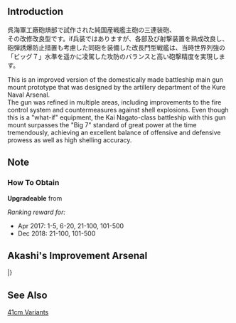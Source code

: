 {{Template:Equipmentinfo
|name = 41cm Triple Gun Mount Kai
|id = 236
|japanesename = 41cm三連装砲改
|icon = {{Template:RedGunHeavy}}
|type = Main Cannon, Heavy
|effect =  {{Firepower}}+22, {{AA}}+5, {{Hit}}+4, {{Armor}}+1, {{Range}} Long
|scrap =  {{Ammo}}18, {{Steel}}23, {{Bauxite}}4
|image = <gallery type="slideshow" widths="360px" position="center" hideaddbutton="true">
Equipment236-1.png
Equipment236-2.png
Equipment236-3.png
Equipment236-4.png
</gallery>
|BB = lime
|FASTBB = lime
|BBV = lime}}

==Introduction==
呉海軍工廠砲熕部で試作された純国産戦艦主砲の三連装砲、<br>
その改修改良型です。if兵装ではありますが、各部及び射撃装置を熟成改良し、砲弾誘爆防止措置も考慮した同砲を装備した改長門型戦艦は、当時世界列強の「ビッグ７」水準を遥かに凌駕した攻防のバランスと高い砲撃精度を実現します。

This is an improved version of the domestically made battleship main gun mount prototype that was designed by the artillery department of the Kure Naval Arsenal.<br>
The gun was refined in multiple areas, including improvements to the fire control system and countermeasures against shell explosions. Even though this is a "what-if" equipment, the Kai Nagato-class battleship with this gun mount surpasses the "Big 7" standard of great power at the time tremendously, achieving an excellent balance of offensive and defensive prowess as well as high shelling accuracy.

==Note==
<div class="mw-collapsible"><h3>How To Obtain</h3>
<div class="mw-collapsible-content">
'''Upgradeable''' from {{Equipment/Link|Prototype 41cm Triple Gun Mount}}

''Ranking reward for:''
* Apr 2017: 1-5, 6-20, 21-100, 101-500
* Dec 2018: 21-100, 101-500

</div></div>

==Akashi's Improvement Arsenal==
{{AkashiWorkshop}}
{{AkashiWorkshopLine2
|Name=41cm Triple Gun Mount Kai
|ItemType=RedGunHeavy
|Fuel=45
|Ammo=450
|Steel=700
|Baux=45
|Mats0-5=6/8
|Mats6-9=10/12
|Mats10=30/48
|Screws0-5=6/7
|Screws6-9=7/10
|Screws10=14/20
|EquipConsume0-5=2x{{RedGunHeavy|41cm Twin Gun Mount}}
|EquipConsume6-9=2x{{RedGunHeavy|46cm Triple Gun Mount}}
|EquipConsume10=1x{{RedGunHeavy|Prototype 41cm Triple Gun Mount}}<br>3x{{GunMat}}<br>1x{{AR}}
|Mon=✓
|Tue=✓
|Wed=✓
|2ndShip=[[Nagato#Second Upgrade|Nagato Kai Ni]]
|Notes=Upgrades to [[41cm Triple Gun Mount Kai 2]].
|Mats10:2=28/42
|Screws10:2=13/19
|EquipConsume10:2=1x{{RedGunHeavy|Prototype 46cm Twin Gun Mount}}<br>3x{{GunMat}}<br>1x{{AR}}
|Sun:2=✓
|Wed:2=✓
|Thu:2=✓
|Fri:2=✓
|Sat:2=✓
|2ndShip:2=[[Mutsu#Second Upgrade|Mutsu Kai Ni]]
|Notes:2=Upgrades to [[41cm Twin Gun Mount Kai 2]].
}}
|}

==See Also==
{{Equipmentlist}}
[[Category:41cm Variants|41cm Variants]]